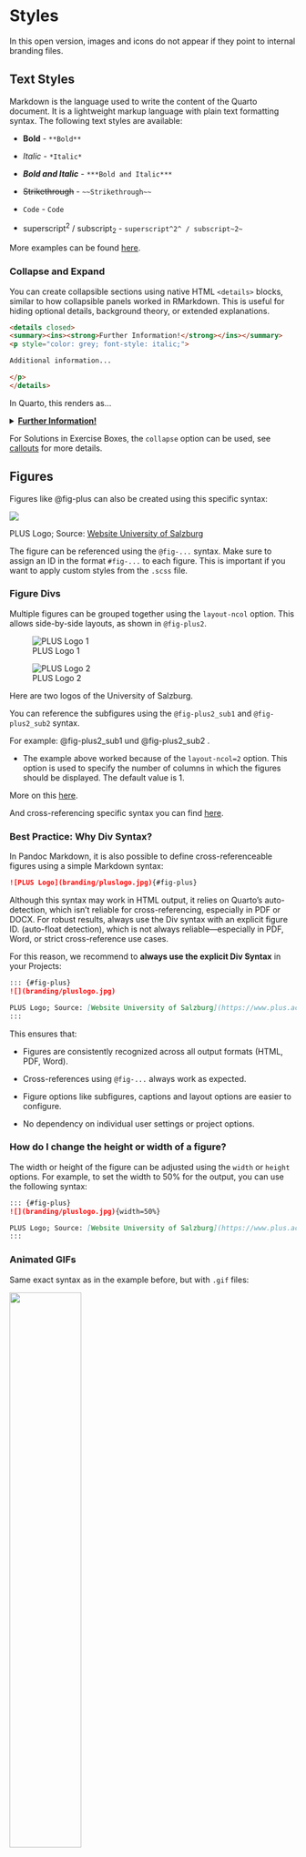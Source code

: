 # Styles

::: callout-note
In this open version, images and icons do not appear if they point to internal branding files.
:::


## Text Styles {#text_styles}

Markdown is the language used to write the content of the Quarto document. It is a lightweight markup language with plain text formatting syntax. The following text styles are available:

-   **Bold** - `**Bold**`

-   *Italic* - `*Italic*`

-   ***Bold and Italic*** - `***Bold and Italic***`

-   ~~Strikethrough~~ - `~~Strikethrough~~`

-   `Code` - `Code`

-   superscript^2^ / subscript~2~ - `superscript^2^ / subscript~2~`

More examples can be found [here](https://quarto.org/docs/authoring/markdown-basics.html#text-formatting){target="_blank"}.

### Collapse and Expand {#collapse_expand}

You can create collapsible sections using native HTML `<details>` blocks, similar to how collapsible panels worked in RMarkdown. This is useful for hiding optional details, background theory, or extended explanations.

```html
<details closed>
<summary><ins><strong>Further Information!</strong></ins></summary>
<p style="color: grey; font-style: italic;">

Additional information...

</p>
</details>
```

In Quarto, this renders as...

<details closed>
<summary><ins><strong>Further Information!</strong></ins></summary>
<p style="color: grey; font-style: italic;">

Additional information...

</p>
</details>

For Solutions in Exercise Boxes, the `collapse` option can be used, see [callouts](#callouts) for more details.

## Figures {#figures}

Figures like @fig-plus can also be created using this specific syntax: 

::: {#fig-plus}
![](branding/pluslogo.jpg)

PLUS Logo; Source: [Website University of Salzburg](https://www.plus.ac.at/communication-and-fundraising/service-for-media/plus-logo/?lang=en){target="_blank"}
:::

::: callout-note
The figure can be referenced using the `@fig-...` syntax.  Make sure to assign an ID in the format `#fig-...` to each figure. This is important if you want to apply custom styles from the `.scss` file.

:::

### Figure Divs {#figure-divs}

Multiple figures can be grouped together using the `layout-ncol` option. This allows side-by-side layouts, as shown in `@fig-plus2`.

::: {#fig-plus2 layout-ncol=2}
![PLUS Logo 1](branding/pluslogo.jpg){#fig-plus2_sub1}

![PLUS Logo 2](branding/pluslogo.jpg){#fig-plus2_sub2}

Here are two logos of the University of Salzburg.
:::

You can reference the subfigures using the `@fig-plus2_sub1` and `@fig-plus2_sub2` syntax.

For example: @fig-plus2_sub1 und @fig-plus2_sub2 .

- The example above worked because of the `layout-ncol=2` option. This option is used to specify the number of columns in which the figures should be displayed. The default value is 1.

More on this [here](https://quarto.org/docs/authoring/figures.html){target="_blank"}.

And cross-referencing specific syntax you can find [here](https://quarto.org/docs/authoring/cross-references-divs.html#figures){target="_blank"}.

### Best Practice: Why Div Syntax? {#figure-best-practice}

In Pandoc Markdown, it is also possible to define cross-referenceable figures using a simple Markdown syntax:

```markdown
![PLUS Logo](branding/pluslogo.jpg){#fig-plus}
```

Although this syntax may work in HTML output, it relies on Quarto’s auto-detection, which isn’t reliable for cross-referencing, especially in PDF or DOCX. For robust results, always use the Div syntax with an explicit figure ID. (auto-float detection), which is not always reliable—especially in PDF, Word, or strict cross-reference use cases.

For this reason, we recommend to **always use the explicit Div Syntax** in your Projects:

```markdown
::: {#fig-plus}
![](branding/pluslogo.jpg)

PLUS Logo; Source: [Website University of Salzburg](https://www.plus.ac.at/communication-and-fundraising/service-for-media/plus-logo/?lang=en){target="_blank"}
:::
```

This ensures that:

- Figures are consistently recognized across all output formats (HTML, PDF, Word).

- Cross-references using `@fig-...` always work as expected.

- Figure options like subfigures, captions and layout options are easier to configure.

- No dependency on individual user settings or project options.

### How do I change the height or width of a figure? {#figure-height-width}

The width or height of the figure can be adjusted using the `width` or `height` options. For example, to set the width to 50% for the output, you can use the following syntax:

```markdown
::: {#fig-plus}
![](branding/pluslogo.jpg){width=50%}

PLUS Logo; Source: [Website University of Salzburg](https://www.plus.ac.at/communication-and-fundraising/service-for-media/plus-logo/?lang=en){target="_blank"}
:::
```

### Animated GIFs

Same exact syntax as in the example before, but with `.gif` files:

::: {#fig-gif1}
![](images/AnimExample.gif){width="50%"}

An Animated Example.
:::

## Lightbox Feature {#lightbox}

Quarto supports lightbox functionality, allowing users to click on images to enlarge them — especially useful for maps, charts, or other visuals with small text or detailed information.

If you know, you want to use it for ALL of your images, you can set this in the `_quarto.yml` file:

```yaml
lightbox: true
```

Or you do that manually for every image:

::: {#fig-plus3}
![](branding/pluslogo.jpg){.lightbox}


PLUS Logo; Source: [Website University of Salzburg](https://www.plus.ac.at/communication-and-fundraising/service-for-media/plus-logo/?lang=en){target="_blank"}
:::

You can find more information on this [here](https://quarto.org/docs/output-formats/html-lightbox-figures.html){target="_blank"}.

::: callout-note
The lightbox feature is only available in the HTML output format, as JS is required for this feature to work.
:::

## Tables {#tables}

Writing markdown tables by hand can be kind of tedious. Accordingly, it is highly recommended to use the [Visual Editor](https://docs.posit.co/ide/user/ide/guide/documents/visual-editor.html){target="_blank"} in RStudio for this task.

In Visual Editor mode you can insert tables by clicking Insert/Table.... Alternatively, you can make use of the `/table` command.

| Col1 | Col2 | Col3 |
|------|------|------|
| A    | B    | C    |
|      |      |      |
|      |      |      |

: This is a table caption {#tbl-letters}

see @tbl-letters.

2.  Multi tables

::: {#tbl-panel layout-ncol="2"}
| Col1 | Col2 | Col3 |
|------|------|------|
| A    | B    | C    |
| E    | F    | G    |
| A    | G    | G    |

: First Table {#tbl-first}

| Col1 | Col2 | Col3 |
|------|------|------|
| A    | B    | C    |
| E    | F    | G    |
| A    | G    | G    |

: Second Table {#tbl-second}

Main Caption
:::

See @tbl-panel for details, or @tbl-second.

More on this [here](https://quarto.org/docs/authoring/tables.html){target="_blank"}.

## Code {#code}

Quarto currently supports the **execution of code** in Python, R, Julia, and Observable JavaScript.

In the following R example, the code is displayed but not the result of the computation:

```r
#| output: false
1 + 1
```

Looking at the Source Editor, this behavior is achieved using the option `#\| output: false`. More Output Options (see `eval`, `echo` or `warning`) are shown [here](https://quarto.org/docs/computations/execution-options.html){target="_blank"}.

> If Python is used, the package: [`reticulate`](https://cran.r-project.org/web/packages/reticulate/index.html){target="_blank"} must be installed. This allows the use of Python code in Quarto.

The following Python example outputs a result (`#| output: true`).

```python
#| output: true
a = 3
for i in range(a):
  print(i)
```

By default, code is shown along with its output unless you override it with chunk options like `output: false`. To change this setting across the document, the metadata file `_quarto.yml` can be adjusted (see [Output Options](https://quarto.org/docs/computations/execution-options.html){target="_blank"}).

## Lists {#lists}

[Lists](https://quarto.org/docs/authoring/markdown-basics.html#lists){target="_blank"} are like the standard Markdown code:

1.  [Introduction](/index.html){target="_blank"}

2.  [Styles](/styles.html){target="_blank"}

    1)  [Images](/styles.html#figures){target="_blank"}

-   [Other Styles](/other.html){target="_blank"}
    -   [References](/references.html){target="_blank"}
        -   [Code Chunks](#code){target="_blank"}

## Equations {#equations}

[Equations](https://quarto.org/docs/authoring/markdown-basics.html#equations){target="_blank"} are written in LaTeX.

There is a distinction between *Inline Equations:*

*The formula* $y = mx + b$ is important because...

...*and Display Equations:*

$$y = mx + b$$

### Equations with numbering

Equations can be numbered and referenced. For example:

*The calculation of local Moran's* $I_{i}$ (@eq-local-Moran-I) is performed using the formula:

$$
I_{i} = \frac{x_{i} - \bar{x}}{S_{i}^2} \sum_{j} \omega_{i,j} (x_{j} - \bar{x})
$$ {#eq-local-Moran-I}

where $x_{i}$ corresponds to the value of the local object for which the local autocorrelation with its neighbors is calculated. $x_{j}$ corresponds to the values of the neighboring objects. $\bar{x}$ is the arithmetic mean of all values ($x_{i}$ and $x_{j}$). $S_{i}^2$ is the variance of the neighbor objects $x_{j}$.

```{=html}
<!--
-->
```

## Callouts {#callouts}

Instead of our `rmdtip`, `rmdcomment`, etc., we now use **callouts** with the `:::` syntax.

The [official Quarto documentation](https://quarto.org/docs/authoring/markdown-basics.html#callout-blocks){target="_blank"} outlines five callout types. For our **UNIGIS Modules**, we focus on **four specific callouts**, which have been adapted via the `custom.css` and `branding` folder.

Please use the following callouts consistently throughout your materials:

- `callout-tip` → **Learning Objectives / Lernziele** (at the beginning of each chapter)
- `callout-note` → **Note / Hinweis** (in the lecture)
- `exercisebox` → **Exercises and Solutions / Übung und Lösung** (custom UNIGIS callout)
- `assignmentbox` → **Assignments / Aufgabe** (custom UNIGIS callout)

If a piece of information doesn’t fit one of the categories above, use a standard **blockquote** via `>` instead. See [Blockquotes](#blockquotes) for details.

### Examples from UNIGIS Modules

::: callout-tip
Nach Abschluss dieser Lektion sollten Sie in der Lage sein:

- die Definitionen von Geomarketing und seiner Nachbardisziplinen einzuordnen  
- einen Überblick über die Anwendungsbereiche und Einsatzmöglichkeiten von Geomarketing zu geben  
- wesentliche Geomarketing-Software und Werkzeuge einzuordnen  
- die wesentliche Literatur im Bereich Geomarketing zu kennen
:::

::: callout-note
Die allgemeine Syntax lokaler Operatoren ist:  
`NewLayer = LocalFunction of FirstLayer [and NextLayer] ...`

Beispiele:  
- `mittlererMonatsniederschlag = LocalMean of JanNS and FebNS and MaerzNS and AprilNS ...`  
- `JahresAmplitude = LocalDifference of JuliTemp and JanuarTemp`
:::

::: {.exercisebox title="Übung: Was sind die Werte von `any_true` und `all_true` und warum?"}
Wie gesagt, führt der Interpreter die Befehle von oben nach unten, Zeile für Zeile aus. Weshalb erhalten wir das abschließende Ergebnis **[1] FALSE FALSE  TRUE  TRUE  TRUE**? Versuchen Sie - wie der Interpreter - Zeile für Zeile zu verstehen.

Versuchen Sie, den Prozess nachzuvollziehen, indem Sie die Ausgabe nach jeder Zeile überprüfen. Nutzen Sie `print()` oder schauen Sie im „Environment“-Fenster in RStudio nach. Fügen Sie die folgenden Zeilen hinzu, um zu überprüfen, ob irgendein oder alle Werte die Bedingung erfüllen:

- `any_true <- any(a_numeric_vector_modified >= 3.5)`
- `all_true <- all(a_numeric_vector_modified >= 3.5)`

Was sind die Werte von `any_true` und `all_true` und warum?
:::

::: {.exercisebox title="Lösung" collapse="true" appearance="simple"}
'any_true' nimmt den Wert `TRUE` an, weil zumindest einer der Elemente in 'a_numeric_vector_modified' die Bedingung >= 3.5 erfüllt.

'all_true' nimmt den Wert `FALSE` an, weil nicht alle Elemente in 'a_numeric_vector_modified' die Bedingung >= 3.5 erfüllen.
:::

::: {.assignmentbox title="Assignment"}
Bitte bearbeiten Sie die Aufgaben und laden Sie das Lösungsdokument in Moodle hoch.

- [Aufgabe 1 – **Statistische Datenanalyse in R**](){target="_blank"}  
- Aufgabe 2 – Point Pattern Analysis [**mit Software ArcGIS**](){target="_blank"} oder [**mit R**](){target="_blank"}  
- [Aufgabe 3 – **Räumliche Autokorrelation**](){target="_blank"}  
- [Aufgabe 4 – **Variographie und probabilistische Interpolation**](){target="_blank"}
:::


### Notes on Use

- `exercisebox` and `assignmentbox` are **custom UNIGIS callouts** and behave slightly differently under the hood compared to built-in callouts.
- Use `title="Übung"` or `title="Exercise"` for exercises and `title="Lösung"` or `title="Solution"` for solutions, depending on the module language.
- Callouts like `tip`, and `note` are **automatically localized** based on the `lang:` settings in your `_quarto.yml`.
- Use `collapse="true"` in `exercisebox` to **hide solutions by default**. (Note: `assignmentbox` does not support collapsing and should remain always visible.)
- You can also control visual style with `appearance="simple"` or `"minimal"`.
- The appearance of `exercisebox` and `assignmentbox` (including icons and colors) is predefined by the UNIGIS team via the `custom.css` and `branding/` folder. Please do not modify these styles manually — consistency across modules is important.

## Blockquotes {#blockquotes}

Blockquotes are also the same as in RMarkdown:

`> Blockquote`

> Blockquote

## iFrames via. Figure Divs {#iframes}

To embed videos or interactive content, we use Quarto’s figure divs with `<iframe>`. These allow for captions, cross-referencing, and responsive layout. It is used to group elements for styling purposes (using the class attribute). In Quarto, we use figure divs (the `:::` syntax) to embed content like videos or maps via `<iframe>`. This approach allows you to include captions, layout options, and cross-references — and it works consistently across outputs.

Please use the following syntax again with the `fig-` ID:

```{}
::: {#fig-vim_1}
<iframe src="https://player.vimeo.com/video/890969123?h=3555d68e76" allow="autoplay; fullscreen; picture-in-picture" allowfullscreen>

</iframe>

Studying Geoinformatics Online March 2024 - UNIGIS Salzburg
:::
```

::: {#fig-vim_1}
<iframe src="https://player.vimeo.com/video/890969123?h=3555d68e76" allow="autoplay; fullscreen; picture-in-picture" allowfullscreen>
</iframe>

Studying Geoinformatics Online March 2024 - UNIGIS Salzburg
:::

You can refer to the video [here](%22https://player.vimeo.com/video/890969123?h=3555d68e76){target="_blank"} for more details.

::: callout-note
Please make sure to **use the correct embed URL**, not the normal video page or file path.

Correct (embed link):  
`https://player.vimeo.com/video/890969123?h=3555d68e76`

Incorrect (public page URL):  
`https://vimeo.com/890969123`

To get the embed URL, click **“Share”** on the Vimeo video and copy the link under **“Embed”**, *not* the main video link. The same of course on YouTube or other platforms.
:::

::: {#fig-storymap}
<iframe src="https://storymaps.arcgis.com/stories/f2f1fd7844ac47ee8a3429953402e6f7" width="100%" height="600px" allow="fullscreen; picture-in-picture" allowfullscreen>

</iframe>

A Storymap Example from ArcGIS Online.
:::

Refer to the Storymap in @fig-storymap for more information.

::: callout-note
If the iframe from ArcGIS Storymaps does not appear when you view the HTML file directly from your file system (using file://), this issue is likely due to ArcGIS’s Content Security Policy (CSP). CSP is a security measure implemented by ArcGIS to control how their content is embedded and displayed, particularly to prevent unauthorized access or misuse. This policy can block the iframe from rendering when not served over a proper HTTP/HTTPS context.

To avoid this issue, you can run your Quarto project using a local server, such as with quarto preview, Python’s http.server, or Node.js’ http-server, which mimics a live web environment. Alternatively, hosting the project online in Moodle also provides the necessary secure context for embedding external content.

More about the policy can be found [here](https://developer.mozilla.org/en-US/docs/Web/HTTP/CSP){target="_blank"}.
:::

## Citation {#citation}

In the "Visual Editor" - in RStudio, references can be searched on the Internet or in a local Zotero database and inserted by clicking (see Insert/\@ citation... or use command `/Citation`). The BibTeX entries are automatically created in the references.bib file. Still, make sure to manually check the citation content (authors, year, title) for correctness. Nevertheless, like in RMarkdown references can still be inserted manually in `Source Editor Mode`.

[@neuwirth2014]

[@hofmarcher2020]

[@goodchild1997]

@goodchild1997

[@schranz2020]

[@goddard1993]

According to @goodchild1992geographical this is super....

::: callout-tip
When using the Visual Editor, typing a slash `/` displays the complete Insert functionality of Quarto.
:::
